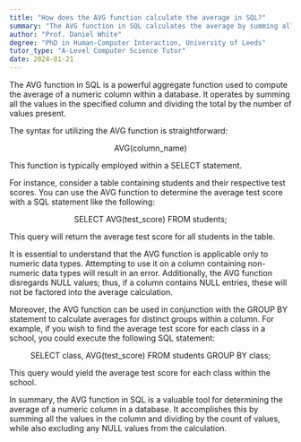 ```yaml
---
title: "How does the AVG function calculate the average in SQL?"
summary: "The AVG function in SQL calculates the average by summing all values in a column and dividing by the count of values."
author: "Prof. Daniel White"
degree: "PhD in Human-Computer Interaction, University of Leeds"
tutor_type: "A-Level Computer Science Tutor"
date: 2024-01-21
---
```


The AVG function in SQL is a powerful aggregate function used to compute the average of a numeric column within a database. It operates by summing all the values in the specified column and dividing the total by the number of values present.

The syntax for utilizing the AVG function is straightforward: 

$$
\text{AVG(column\_name)}
$$ 

This function is typically employed within a SELECT statement.

For instance, consider a table containing students and their respective test scores. You can use the AVG function to determine the average test score with a SQL statement like the following:

$$
\text{SELECT AVG(test\_score) FROM students;}
$$

This query will return the average test score for all students in the table.

It is essential to understand that the AVG function is applicable only to numeric data types. Attempting to use it on a column containing non-numeric data types will result in an error. Additionally, the AVG function disregards NULL values; thus, if a column contains NULL entries, these will not be factored into the average calculation.

Moreover, the AVG function can be used in conjunction with the GROUP BY statement to calculate averages for distinct groups within a column. For example, if you wish to find the average test score for each class in a school, you could execute the following SQL statement:

$$
\text{SELECT class, AVG(test\_score) FROM students GROUP BY class;}
$$

This query would yield the average test score for each class within the school.

In summary, the AVG function in SQL is a valuable tool for determining the average of a numeric column in a database. It accomplishes this by summing all the values in the column and dividing by the count of values, while also excluding any NULL values from the calculation.
    
